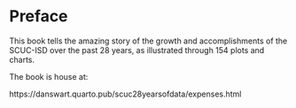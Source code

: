 # Preface {.unnumbered}

This book tells the amazing story of the growth and accomplishments of the SCUC-ISD over the past 28 years, as illustrated through 154 plots and charts.

The book is house at:

https://danswart.quarto.pub/scuc28yearsofdata/expenses.html


<!-- My Quarto Pub site: -->

<!-- https://quartopub.com/sites/f2b9bd70-85b1-4b19-9670-f8fa66542c74 -->

<!-- Settings -->
<!-- Title -->
<!-- The Amazing Story of 28 Years of Growth & Accomplishment at SCUC-ISD -->

<!-- Identifier -->
<!-- f2b9bd70-85b1-4b19-9670-f8fa66542c74 -->

<!-- Last updated -->
<!-- 7 seconds ago -->

<!-- Slug -->
<!-- scuc28yearsofdata -->

<!-- Options -->
<!-- Default site -->